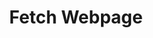 ---
title: "Fetch Webpage"
description: "Return the content and all URLs found on a specific webpage."
openapi: post /fetch_webpage
---